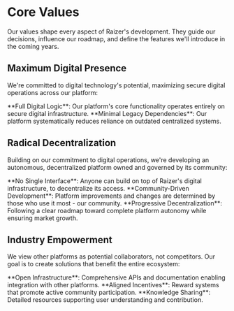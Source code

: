 


# Core Values 

Our values shape every aspect of Raizer's development. They guide our decisions, influence our roadmap, and define the features we'll introduce in the coming years.

## Maximum Digital Presence

We're committed to digital technology's potential, maximizing secure digital operations across our platform:

<div className="mt-6">
<Feature icon={Code2}>**Full Digital Logic**: Our platform's core functionality operates entirely on secure digital infrastructure.</Feature>
<Feature icon={Shield}>**Minimal Legacy Dependencies**: Our platform systematically reduces reliance on outdated centralized systems.</Feature>
</div>

## Radical Decentralization

Building on our commitment to digital operations, we're developing an autonomous, decentralized platform owned and governed by its community:

<div className="mt-6">
<Feature icon={Network}>**No Single Interface**: Anyone can build on top of Raizer's digital infrastructure, to decentralize its access.</Feature>
<Feature icon={Users}>**Community-Driven Development**: Platform improvements and changes are determined by those who use it most - our community.</Feature>
<Feature icon={Rocket}>**Progressive Decentralization**: Following a clear roadmap toward complete platform autonomy while ensuring market growth.</Feature>
</div>

<Highlight 
  type="feature"
  title="Following Industry Leaders"
  description="We align ourselves with platforms like modern fintech leaders - pioneers who transformed their sectors through true decentralization."
/>

## Industry Empowerment

We view other platforms as potential collaborators, not competitors. Our goal is to create solutions that benefit the entire ecosystem:

<div className="mt-6">
<Feature icon={Code2}>**Open Infrastructure**: Comprehensive APIs and documentation enabling integration with other platforms.</Feature>
<Feature icon={Rocket}>**Aligned Incentives**: Reward systems that promote active community participation.</Feature>
<Feature icon={Shield}>**Knowledge Sharing**: Detailed resources supporting user understanding and contribution.</Feature>
</div>

<Highlight 
  type="attention"
  title="Build With Us"
  description="These values form our foundation for creating a decentralized, transparent private equity platform. We invite you to participate in shaping its future."
/>